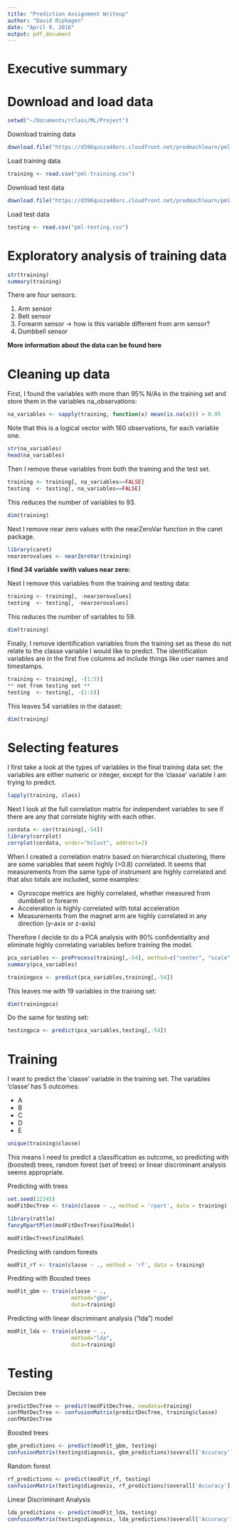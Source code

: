 ```yaml
---
title: "Prediction Assignment Writeup"
author: "David Riphagen"
date: "April 9, 2016"
output: pdf_document
---
```

# Executive summary

# Download and load data
```r
setwd("~/Documents/rclass/ML/Project")
```

Download training data
```r
download.file("https://d396qusza40orc.cloudfront.net/predmachlearn/pml-training.csv", destfile ="pml-training.csv", method = "curl")
```

Load training data
```r
training <- read.csv("pml-training.csv")
```

Download test data
```r
download.file("https://d396qusza40orc.cloudfront.net/predmachlearn/pml-testing.csv", destfile ="pml-testing.csv", method = "curl")
```

Load test data
```r
testing <- read.csv("pml-testing.csv")
```

# Exploratory analysis of training data
```r
str(training)
summary(training)
```

There are four sensors:

1. Arm sensor
2. Belt sensor
3. Forearm sensor -> how is this variable different from arm sensor?
4. Dumbbell sensor

**More information about the data can be found here**

# Cleaning up data
First, I found the variables with more than 95% N/As in the training set and store them in the variables na_observations: 

```r
na_variables <- sapply(training, function(x) mean(is.na(x))) > 0.95
```

Note that this is a logical vector with 160 observations, for each variable one.
```r
str(na_variables)
head(na_variables)
```

Then I remove these variables from both the training and the test set.
```r
training <- training[, na_variables==FALSE]
testing  <- testing[, na_variables==FALSE]
```

This reduces the number of variables to 93.
```r
dim(training)
```

Next I remove near zero values with the nearZeroVar function in the caret package.
```r
library(caret)
nearzerovalues <- nearZeroVar(training)
```

**I find 34 variable swith values near zero:** 

Next I remove this variables from the training and testing data:
```r
training <- training[, -nearzerovalues]
testing  <- testing[, -nearzerovalues]
```
This reduces the number of variables to 59.
```r
dim(training)
```
Finally, I remove identification variables from the training set as these do not relate to the classe variable I would like to predict. The identification variables are in the first five columns ad include things like user names and timestamps.
```r
training <- training[, -(1:5)]
** not from testing set **
testing  <- testing[, -(1:5)]
```
This leaves 54 variables in the dataset:
```r
dim(training)
```
# Selecting features
I first take a look at the types of variables in the final training data set: the variables are either numeric or integer, except for the 'classe' variable I am trying to predict.
```r
lapply(training, class)
```
Next I look at the full correlation matrix for independent variables to see if there are any  that correlate highly with each other.
```r
cordata <- cor(training[,-54])
library(corrplot)
corrplot(cordata, order="hclust", addrect=2)
```
When I created a correlation matrix based on hierarchical clustering, there are some variables that seem highly (>0.8) correlated. It seems that measurements from the same type of instrument are highly correlated and that also totals are included, some examples:

- Gyroscope metrics are highly correlated, whether measured from dumbbell or forearm
- Acceleration is highly correlated with total acceleration
- Measurements from the magnet arm are highly correlated in any direction (y-axix or z-axis)

Therefore I decide to do a PCA analysis with 90% confidentiality and eliminate highly correlating variables before training the model. 

```r
pca_variables <- preProcess(training[,-54], method=c("center", "scale", "pca"), thresh=0.9)
summary(pca_variables)

trainingpca <- predict(pca_variables,training[,-54])
```
This leaves me with 19 variables in the training set:
```r
dim(trainingpca)
```
Do the same for testing set:
```r
testingpca <- predict(pca_variables,testing[,-54])
```
# Training
I want to predict the 'classe' variable in the training set. The variables 'classe' has 5 outcomes:

- A
- B
- C
- D
- E
```r
unique(training$classe)
```
This means I need to predict a classification as outcome, so predicting with (boosted) trees, random forest (set of trees) or linear discriminant analysis seems appropriate.

Predicting with trees
```r
set.seed(12345)
modFitDecTree <- train(classe ~ ., method = 'rpart', data = training)

library(rattle)
fancyRpartPlot(modFitDecTree$finalModel)

modFitDecTree$finalModel
```

Predicting with random forests
```r
modFit_rf <- train(classe ~ ., method = 'rf', data = training)
```

Prediting with Boosted trees
```r
modFit_gbm <- train(classe ~ .,
                    method="gbm",
                    data=training)
```                    

Predicting with linear discriminant analysis ("lda") model
```r
modFit_lda <- train(classe ~ .,
                    method="lda",
                    data=training)
```
# Testing
Decision tree
```r
predictDecTree <- predict(modFitDecTree, newdata=training)
confMatDecTree <- confusionMatrix(predictDecTree, training$classe)
confMatDecTree
```

Boosted trees
```r
gbm_predictions <- predict(modFit_gbm, testing)
confusionMatrix(testing$diagnosis, gbm_predictions)$overall['Accuracy']
```

Random forest
```r
rf_predictions <- predict(modFit_rf, testing)
confusionMatrix(testing$diagnosis, rf_predictions)$overall['Accuracy']
```

Linear Discriminant Analysis
```r
lda_predictions <- predict(modFit_lda, testing)
confusionMatrix(testing$diagnosis, lda_predictions)$overall['Accuracy']
```

